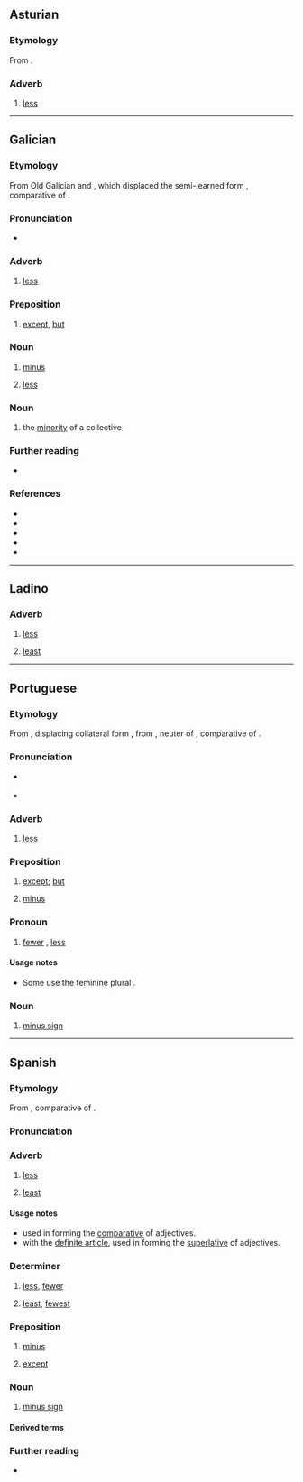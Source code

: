 {{also|ménos}}
==Asturian==

===Etymology===
From {{der|ast|la|minus}}.

===Adverb===
{{ast-adv}}

# [[less]]
#: {{uxi|ast|Esti pueblu ye '''menos''' guapu que'l to.|This town is '''less''' nice than that one.}}
#: {{ant|ast|más}}

----

==Galician==

===Etymology===
From Old Galician and {{inh|gl|roa-opt|menos}}, which displaced the semi-learned form {{m|roa-opt|mẽos}}, {{lbor|gl|la|minus|nocap=1}} comparative of {{m|la|parum}}.

===Pronunciation===
* {{IPA|gl|[ˈmenʊs]}}

===Adverb===
{{gl-adv}}

# [[less]]
#: {{ant|gl|máis}}

===Preposition===
{{head|gl|preposition}}

# [[except]], [[but]]
#: {{uxi|gl|Vinche todos eses filmes '''menos''' o último|I saw all that movies, '''except''' the last one}}

===Noun===
{{gl-noun|m}}

# {{lb|gl|mathematics}} [[minus]]
# [[less]]

===Noun===
{{gl-noun|m-p}}

# the [[minority]] of a collective

===Further reading===
* {{R:gl:DRAG}}

===References===
*{{R:gl:DDGM}}
*{{R:gl:CX}}
*{{R:gl:DDLG}}
*{{R:gl:TILG}}
*{{R:TLPGP}}

----

==Ladino==

===Adverb===
{{lad-adv}}

# [[less]]
#: {{syn|lad|manko}}
# {{lb|lad|often with definite article}} [[least]]
#: {{syn|lad|manko}}

----

==Portuguese==

===Etymology===
From {{inh|pt|roa-opt|menos}}, displacing collateral form {{m|roa-opt|mẽos}}, from {{der|pt|la|minus}}, neuter of {{m|pt|minor|t=lesser; smaller}}, comparative of {{m|pt|parvus|t=small}}.

===Pronunciation===
{{pt-IPA|mênos}}
* {{a|South Brazil}} {{IPA|pt|/ˈme.nos/}}
* {{hyph|pt|me|nos}}

===Adverb===
{{pt-adv|-}}

# [[less]] {{gloss|in lower degree}}
#: {{uxi|pt|Aqui é '''menos''' frio.|Here is '''less''' cold.}}
#: {{uxi|pt|Se trabalhares '''menos''', cansarás '''menos'''.|If you work '''less''', you will tire '''less'''.}}
#: {{ant|pt|mais}}

===Preposition===
{{head|pt|preposition}}

# [[except]]; [[but]]
#: {{uxi|pt|Li todos, '''menos''' o último.|I read all, '''except''' the last one.}}
#: {{syn|pt|exceto|fora}}
# {{lb|pt|mathematics}} [[minus]] {{gloss|indicates subtraction}}
#: {{uxi|pt|Três '''menos''' dois é um.|Three '''minus''' two is one.}}

===Pronoun===
{{pt-pron|mf|pl=menos}}

# [[fewer]] {{gloss|a smaller number of}}, [[less]] {{gloss|a smaller size or significance of}}
#: {{uxi|pt|'''Menos''' pessoas correm.|'''Fewer''' people run.}}
#: {{uxi|pt|Atirou com '''menos''' precisão.|He shot with '''less''' precision.}}
#: {{ant|pt|mais}}

====Usage notes====
* Some use the feminine plural {{m|pt|menas}}.

===Noun===
{{pt-noun|m}}

# [[minus sign]] {{gloss|the symbol −}}
#: {{syn|pt|sinal de menos}}

----

==Spanish==

===Etymology===
From {{der|es|la|minus}}, comparative of {{m|la|parum}}.

===Pronunciation===
{{es-IPA}}

===Adverb===
{{es-adv}}

# [[less]]
#: {{ant|es|más}}
# {{lb|es|often with definite article}} [[least]]
#: {{ant|es|más}}

====Usage notes====
* used in forming the [[comparative]] of adjectives.
* with the [[definite article]], used in forming the [[superlative]] of adjectives.

===Determiner===
{{head|es|determiner|plural|menos}}

# [[less]], [[fewer]]
#: {{ant|es|más}}
# [[least]], [[fewest]]
#: {{ant|es|más}}

===Preposition===
{{head|es|preposition|head=menos}}

# [[minus]]
#: {{uxi|es|Dos '''menos''' uno son uno.|Two '''minus''' one is one.}}
# [[except]]

===Noun===
{{es-noun|m}}

# [[minus sign]]

====Derived terms====
{{der4|es
|{{l|es|al menos}}
|{{l|es|a menos que}}
|{{l|es|cuanto menos}}, {{l|es|cuando menos}}
|{{l|es|echar de menos}}
|{{l|es|por lo menos}}
|{{l|es|más o menos}}
|{{l|es|menos mal}}
|{{l|es|menospreciar}}
|{{l|es|quien más, quien menos}}
|{{l|es|tener sus más y sus menos}}
|{{l|es|un día más un día menos}}
}}

===Further reading===
* {{R:es:DRAE}}

{{C|es|Arithmetic}}
